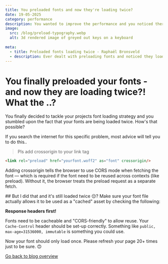 ```yaml
---
title: You preloaded fonts and now they're loading twice?
date: 19-05-2025
category: performance
description: You wanted to improve the performance and you noticed there were 2 network calls.. what the..?
image:
  src: /blog/preload-typography.webp
  alt: 3d rendered image of greyed out keys on a keyboard
  
meta:
  - title: Preloaded fonts loading twice - Raphaël Bronsveld
  - description: Ever dealt with preloading fonts and noticed they loaded twice? Here's why.
---
```


# You finally preloaded your fonts - and now they are loading twice?! What the ..?

<div className="py-3 space-y-3 text-balance">

You finally decided to tackle your projects font loading strategy and you stumbled upon the fact that your fonts are being loaded twice. How's that possible?

If you search the internet for this specific problem, most advice will tell you to do this..

> Pls add crossorigin to your link tag

```html
<link rel="preload" href="yourfont.woff2" as="font" crossorigin/>
```

Adding crossorigin tells the browser to use CORS mode when fetching the font — which is required if the font need to be reused across contexts (like preload). Without it, the browser treats the preload request as a separate fetch.

</div>
<div className="py-3 space-y-3 text-balance">
## But I did that and it's still loaded twice 😔?
Make sure your font file actually allows it to be used as a "cached" asset by checking the following:

**Response headers first!**

Fonts need to be cacheable and "CORS-friendly" to allow reuse. Your `Cache-Control` header should be set-up correctly. Something like `public, max-age=31536000, immutable` is something you could use.

Now your font should only load once. Please refresh your page 20+ times just to be sure. 🙃

</div>




<a href="/blog" className="block mt-2">Go back to blog overview</a>

